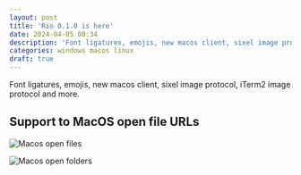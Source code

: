 ```yaml
---
layout: post
title: 'Rio 0.1.0 is here'
date: 2024-04-05 00:34
description: 'Font ligatures, emojis, new macos client, sixel image protocol, iTerm2 image protocol and more.'
categories: windows macos linux
draft: true
---
```



Font ligatures, emojis, new macos client, sixel image protocol, iTerm2 image protocol and more.

## Support to MacOS open file URLs

![Macos open files](/assets/posts/0.1.0/rio-demo-open-file.gif)

![Macos open folders](/assets/posts/0.1.0/rio-demo-open-folder.gif)